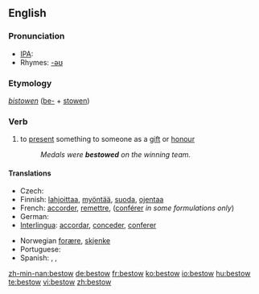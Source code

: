 ==English==

===Pronunciation===
*[[IPA]]: {{IPAchar|bɪˈstoʊ}}
*Rhymes: [[Rhymes:English:-əʊ|-əʊ]]

===Etymology===
''[[bistowen]]'' ([[be-]] + [[stowen]])

===Verb===
{{en-verb}}

# {{transitive}} to [[present]] something to someone as a [[gift]] or [[honour]]
#:''Medals were '''bestowed''' on the winning team.''

====Translations====
{{trans-top|to present a thing as a gift or honour}}
* Czech: {{t-|cs|udělit}}
* Finnish: [[lahjoittaa]], [[myöntää]], [[suoda]], [[ojentaa]]
* French: [[accorder]], [[remettre]], ([[conférer]] ''in some formulations only'')
* German: {{t+|de|schenken}}
* [[Interlingua]]: [[accordar]], [[conceder]], [[conferer]]
{{trans-mid}}
* Norwegian [[forære]], [[skjenke]]
* Portuguese: {{t+|pt|conceder}}
* Spanish: {{t+|es|acordar}}, {{t-|es|conceder}}, {{t-|es|conferir}}
{{trans-bottom}}

[[zh-min-nan:bestow]]
[[de:bestow]]
[[fr:bestow]]
[[ko:bestow]]
[[io:bestow]]
[[hu:bestow]]
[[te:bestow]]
[[vi:bestow]]
[[zh:bestow]]